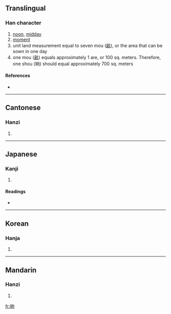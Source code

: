 ==Translingual==

===Han character===
{{Han char|rn=72|rad=日|as=06|sn=10|four=6702<sub>0</sub>|canj=日竹月口 (AHBR)}}

# [[noon]], [[midday]]
# [[moment]]
# unit land measurement equal to seven mou ([[畝]]), or the area that can be sown in one day
# one mou ([[畝]]) equals approximately 1 are, or 100 sq. meters. Therefore, one shou (晌) should equal approximately 700 sq. meters

====References====
* {{Han ref|kx=0495.050|dkj=13903|dj=0860.110|hdz=21508.090|uh=664C|ud=26188|bh=AECE|bd=44750}}

----

==Cantonese==

===Hanzi===
{{yue-hanzi|jyut=|y=heung2}}

# {{defn|Cantonese}}

----

==Japanese==

===Kanji===
{{ja-kanji|grade=|rs=日06}}

# {{defn|Japanese}}

====Readings====
* {{ja-readings|on=[[しょう]] (shō)|kun=[[まひる]] (mahiru)}}

----

==Korean==

===Hanja===
{{ko-hanja|hangeul=상|eumhun=|rv=sang|mr=sang|y=sang}}

# {{defn|Korean}}

----

==Mandarin==

===Hanzi===
{{cmn-hanzi|pin=[[shǎng]] ([[shang3]])|wg=shang<sup>3</sup>}}

# {{defn|Mandarin}}

[[fr:晌]]